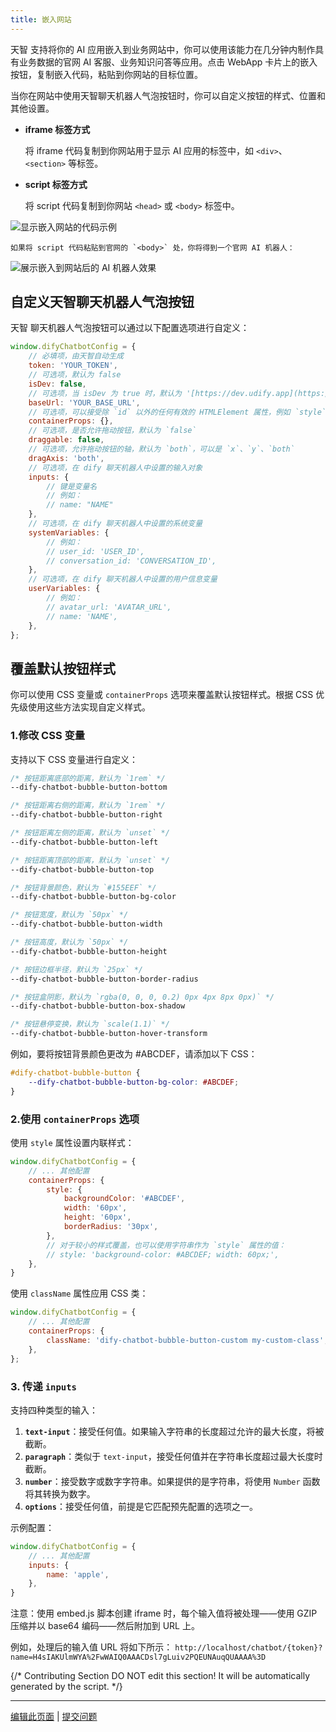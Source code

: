 ```yaml
---
title: 嵌入网站
---
```


天智 支持将你的 AI 应用嵌入到业务网站中，你可以使用该能力在几分钟内制作具有业务数据的官网 AI 客服、业务知识问答等应用。点击 WebApp 卡片上的嵌入按钮，复制嵌入代码，粘贴到你网站的目标位置。

当你在网站中使用天智聊天机器人气泡按钮时，你可以自定义按钮的样式、位置和其他设置。

*   **iframe 标签方式**

    将 iframe 代码复制到你网站用于显示 AI 应用的标签中，如 `<div>`、`<section>` 等标签。
*   **script 标签方式**

    将 script 代码复制到你网站 `<head>` 或 `<body>` 标签中。

<Frame caption="嵌入代码示例">
    <img src="https://assets-docs.dify.ai/dify-enterprise-mintlify/zh_CN/guides/application-publishing/1e2e8c9adc620f9d6b4ea157119e8659.png" alt="显示嵌入网站的代码示例" />
</Frame>

    如果将 script 代码粘贴到官网的 `<body>` 处，你将得到一个官网 AI 机器人：

<Frame caption="嵌入后的 AI 机器人效果">
  <img src="https://assets-docs.dify.ai/dify-enterprise-mintlify/zh_CN/guides/application-publishing/f5a5e95e1120906669b3c1ad4e186dea.png" alt="展示嵌入到网站后的 AI 机器人效果" />
</Frame>

## 自定义天智聊天机器人气泡按钮

天智 聊天机器人气泡按钮可以通过以下配置选项进行自定义：

```javascript
window.difyChatbotConfig = {
    // 必填项，由天智自动生成
    token: 'YOUR_TOKEN',
    // 可选项，默认为 false
    isDev: false,
    // 可选项，当 isDev 为 true 时，默认为 '[https://dev.udify.app](https://dev.udify.app)'，否则默认为 '[https://udify.app](https://udify.app)'
    baseUrl: 'YOUR_BASE_URL',
    // 可选项，可以接受除 `id` 以外的任何有效的 HTMLElement 属性，例如 `style`、`className` 等
    containerProps: {},
    // 可选项，是否允许拖动按钮，默认为 `false`
    draggable: false,
    // 可选项，允许拖动按钮的轴，默认为 `both`，可以是 `x`、`y`、`both`
    dragAxis: 'both',
    // 可选项，在 dify 聊天机器人中设置的输入对象
    inputs: {
        // 键是变量名
        // 例如：
        // name: "NAME"
    },
    // 可选项，在 dify 聊天机器人中设置的系统变量
    systemVariables: {
        // 例如：
        // user_id: 'USER_ID',
        // conversation_id: 'CONVERSATION_ID',
    },
    // 可选项，在 dify 聊天机器人中设置的用户信息变量
    userVariables: {
        // 例如：
        // avatar_url: 'AVATAR_URL',
        // name: 'NAME',
    },
};
```

## 覆盖默认按钮样式

你可以使用 CSS 变量或 `containerProps` 选项来覆盖默认按钮样式。根据 CSS 优先级使用这些方法实现自定义样式。

### 1.修改 CSS 变量

支持以下 CSS 变量进行自定义：

```css
/* 按钮距离底部的距离，默认为 `1rem` */
--dify-chatbot-bubble-button-bottom

/* 按钮距离右侧的距离，默认为 `1rem` */
--dify-chatbot-bubble-button-right

/* 按钮距离左侧的距离，默认为 `unset` */
--dify-chatbot-bubble-button-left

/* 按钮距离顶部的距离，默认为 `unset` */
--dify-chatbot-bubble-button-top

/* 按钮背景颜色，默认为 `#155EEF` */
--dify-chatbot-bubble-button-bg-color

/* 按钮宽度，默认为 `50px` */
--dify-chatbot-bubble-button-width

/* 按钮高度，默认为 `50px` */
--dify-chatbot-bubble-button-height

/* 按钮边框半径，默认为 `25px` */
--dify-chatbot-bubble-button-border-radius

/* 按钮盒阴影，默认为 `rgba(0, 0, 0, 0.2) 0px 4px 8px 0px)` */
--dify-chatbot-bubble-button-box-shadow

/* 按钮悬停变换，默认为 `scale(1.1)` */
--dify-chatbot-bubble-button-hover-transform
```

例如，要将按钮背景颜色更改为 #ABCDEF，请添加以下 CSS：

```css
#dify-chatbot-bubble-button {
    --dify-chatbot-bubble-button-bg-color: #ABCDEF;
}
```

### 2.使用 `containerProps` 选项

使用 `style` 属性设置内联样式：

```javascript
window.difyChatbotConfig = {
    // ... 其他配置
    containerProps: {
        style: {
            backgroundColor: '#ABCDEF',
            width: '60px',
            height: '60px',
            borderRadius: '30px',
        },
        // 对于较小的样式覆盖，也可以使用字符串作为 `style` 属性的值：
        // style: 'background-color: #ABCDEF; width: 60px;',
    },
}
```

使用 `className` 属性应用 CSS 类：

```javascript
window.difyChatbotConfig = {
    // ... 其他配置
    containerProps: {
        className: 'dify-chatbot-bubble-button-custom my-custom-class',
    },
};
```

### 3. 传递 `inputs`

支持四种类型的输入：

1. **`text-input`**：接受任何值。如果输入字符串的长度超过允许的最大长度，将被截断。
2. **`paragraph`**：类似于 `text-input`，接受任何值并在字符串长度超过最大长度时截断。
3. **`number`**：接受数字或数字字符串。如果提供的是字符串，将使用 `Number` 函数将其转换为数字。
4. **`options`**：接受任何值，前提是它匹配预先配置的选项之一。

示例配置：

```javascript
window.difyChatbotConfig = {
    // ... 其他配置
    inputs: {
        name: 'apple',
    },
}
```

注意：使用 embed.js 脚本创建 iframe 时，每个输入值将被处理——使用 GZIP 压缩并以 base64 编码——然后附加到 URL 上。

例如，处理后的输入值 URL 将如下所示： `http://localhost/chatbot/{token}?name=H4sIAKUlmWYA%2FwWAIQ0AAACDsl7gLuiv2PQEUNAuqQUAAAA%3D`

{/*
Contributing Section
DO NOT edit this section!
It will be automatically generated by the script.
*/}

---

[编辑此页面](https://github.com/langgenius/dify-docs/edit/main/zh-hans/guides/application-publishing/embedding-in-websites.mdx) | [提交问题](https://github.com/langgenius/dify-docs/issues/new?template=docs.yml)

